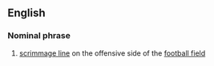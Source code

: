 ==English==
===Nominal phrase===
#{{fb}} [[scrimmage line]] on the offensive side of the [[football field]]

{{cat|Nominal phrases}}
